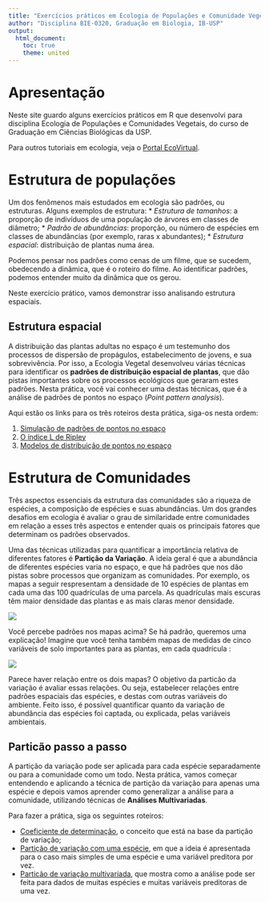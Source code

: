 ```yaml
---
title: "Exercícios práticos em Ecologia de Populações e Comunidade Vegetais"
author: "Disciplina BIE-0320, Graduação em Biologia, IB-USP"
output:
  html_document:
    toc: true
    theme: united
---
```


# Apresentação

Neste site guardo alguns exercícios práticos em R que desenvolvi para
disciplina Ecologia de Populações e Comunidades Vegetais, do curso de Graduação em Ciências Biológicas
da USP. 

Para outros tutoriais em ecologia, veja o [Portal EcoVirtual](http://ecovirtual.ib.usp.br/). 


# Estrutura de populações

Um dos fenômenos mais estudados em ecologia são padrões, ou
estruturas. Alguns exemplos de estrutura:
* *Estrutura de tamanhos*: a proporção de indivíduos de uma população de árvores em classes de diâmetro;
* *Padrão de abundâncias*: proporção, ou número de espécies em classes
  de abundâncias (por exemplo, raras x abundantes);
* *Estrutura espacial*: distribuição de plantas numa área.

Podemos pensar nos padrões como cenas de um filme, que se sucedem,
obedecendo a dinâmica, que é o roteiro do filme. Ao identificar
padrões, podemos entender muito da dinâmica que os gerou. 

Neste exercício prático, vamos demonstrar isso analisando estrutura
espaciais.

## Estrutura  espacial

A distribuição das plantas adultas no espaço é um testemunho dos
processos de dispersão de propágulos, estabelecimento de jovens, e sua
sobrevivência. Por isso, a Ecologia Vegetal desenvolveu várias
técnicas para identificar os **padrões de distribuição espacial de
plantas**, que dão pistas importantes sobre os processos ecológicos
que geraram estes padrões. Nesta prática, você vai conhecer uma destas
técnicas, que é a análise de padrões de pontos no espaço (*Point pattern
analysis*).

Aqui estão os links para os três roteiros desta prática, siga-os nesta ordem:

1. [Simulação de padrões de pontos no espaço](simulacao_pontos_no_espaco.html)
2. [O índice L de Ripley](modelo_PH_L_ripley.html)
3. [Modelos de distribuição de pontos no espaço](modelos_distribuicao_ajuste_selecao.html)


# Estrutura de Comunidades

Três aspectos essenciais da estrutura das comunidades são a riqueza de
espécies, a composição de espécies e suas abundâncias. Um dos grandes
desafios em ecologia é avaliar o grau de similaridade entre
comunidades em relação a esses três aspectos e entender quais os
principais fatores que determinam os padrões observados.


Uma das técnicas utilizadas para quantificar a importância relativa de
diferentes fatores é **Partição da Variação**. A ideia geral é que a
abundância de diferentes espécies varia no espaço, e que há padrões
que nos dão pistas sobre processos que organizam as comunidades. Por
exemplo, os mapas a seguir respresentam a densidade de 10 espécies de
plantas em cada uma das 100 quadrículas de uma parcela. As quadrículas
mais escuras têm maior densidade das plantas e as mais claras menor
densidade.

![](images/distribuicaoespacial_especies.png)

Você percebe padrões nos mapas acima? Se há padrão, queremos uma
explicação! Imagine que você tenha também mapas de medidas de cinco
variáveis de solo importantes para as plantas, em cada quadrícula :

![](images/distribuicaoespacial_variaveisambientais.png)

Parece haver relação entre os dois mapas? O objetivo da particão da
variação é avaliar essas relações. Ou seja, estabelecer relações entre
padrões espaciais das espécies, e destas com outras variáveis do
ambiente. Feito isso, é possível quantificar quanto da variação de
abundância das espécies foi captada, ou explicada, pelas variáveis
ambientais.

## Particão passo a passo
A partição da variação  pode ser aplicada
para cada espécie separadamente ou para a comunidade como um
todo. Nesta prática, vamos começar entendendo e aplicando a técnica de
partição da variação para apenas uma espécie e depois vamos aprender
como generalizar a análise para a comunidade, utilizando técnicas de
**Análises Multivariadas**.

Para fazer a prática, siga os seguintes roteiros:

  - [Coeficiente de determinação](coeficiente_determinacao.html), o
    conceito que está na base da partição de variação;
  - [Partição de variação com uma espécie](particao_univariada.html), em que a ideia é
    apresentada para o caso mais simples de uma espécie e uma variável
    preditora por vez.
  - [Particão de variação multivariada](particao_univariada.html), que mostra como a análise
    pode ser feita para dados de muitas espécies e muitas variáveis
    preditoras de uma vez.

